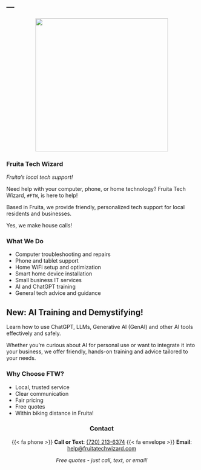---
---

::: {style="text-align: center"}
![](files/logo.png){fig-align="center" height="350"}

:::

### Fruita Tech Wizard

*Fruita's local tech support!*

Need help with your computer, phone, or home technology? Fruita Tech Wizard, `#FTW`, is here to help!

Based in Fruita, we provide friendly, personalized tech support for local residents and businesses.

Yes, we make house calls!

### What We Do

- Computer troubleshooting and repairs
- Phone and tablet support
- Home WiFi setup and optimization
- Smart home device installation
- Small business IT services
- AI and ChatGPT training
- General tech advice and guidance

::: {.callout-note appearance="simple"}
## New: AI Training and Demystifying!

Learn how to use ChatGPT, LLMs, Generative AI (GenAI) and other AI tools effectively and safely.

Whether you're curious about AI for personal use or want to integrate it into your business, we offer friendly, hands-on training and advice tailored to your needs.
:::

### Why Choose FTW?

- Local, trusted service
- Clear communication
- Fair pricing
- Free quotes
- Within biking distance in Fruita!

::: {style="text-align: center"}
### Contact

{{< fa phone >}} **Call or Text**: [(720) 213-6374](tel:+17202136374)
{{< fa envelope >}} **Email**: [help@fruitatechwizard.com](mailto:help@fruitatechwizard.com)

*Free quotes - just call, text, or email!*
:::

